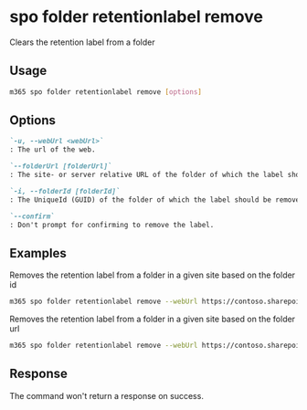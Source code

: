 
# spo folder retentionlabel remove

Clears the retention label from a folder

## Usage

```sh
m365 spo folder retentionlabel remove [options]
```

## Options

```md defintion-list
`-u, --webUrl <webUrl>`
: The url of the web.

`--folderUrl [folderUrl]`
: The site- or server relative URL of the folder of which the label should be removed. Specify either `folderUrl` or `folderId` but not both.

`-i, --folderId [folderId]`
: The UniqueId (GUID) of the folder of which the label should be removed. Specify either `folderUrl` or `folderId` but not both.

`--confirm`
: Don't prompt for confirming to remove the label.
```

<Global />

## Examples

Removes the retention label from a folder in a given site based on the folder id

```sh
m365 spo folder retentionlabel remove --webUrl https://contoso.sharepoint.com/sites/project-x --folderId 0cd891ef-afce-4e55-b836-fce03286cccf
```

Removes the retention label from a folder in a given site based on the folder url

```sh
m365 spo folder retentionlabel remove --webUrl https://contoso.sharepoint.com/sites/project-x --folderUrl /sites/project-x/Shared Documents/Folder --id 1
```

## Response

The command won't return a response on success.
